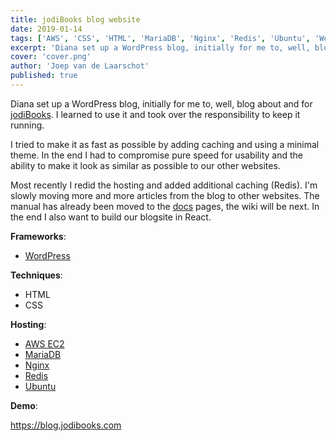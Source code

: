 ```yaml
---
title: jodiBooks blog website
date: 2019-01-14
tags: ['AWS', 'CSS', 'HTML', 'MariaDB', 'Nginx', 'Redis', 'Ubuntu', 'WordPress']
excerpt: 'Diana set up a WordPress blog, initially for me to, well, blog about and for jodiBooks. I learned to use it and took over the responsibility to keep it running.'
cover: 'cover.png'
author: 'Joep van de Laarschot'
published: true
---
```


Diana set up a WordPress blog, initially for me to, well, blog about and for [jodiBooks](https://blog.jodibooks.com). I learned to use it and took over the responsibility to keep it running.

I tried to make it as fast as possible by adding caching and using a minimal theme. In the end I had to compromise pure speed for usability and the ability to make it look as similar as possible to our other websites.

Most recently I redid the hosting and added additional caching (Redis). I'm slowly moving more and more articles from the blog to other websites. The manual has already been moved to the [docs](https://docs.jodibooks.com) pages, the wiki will be next. In the end I also want to build our blogsite in React.

**Frameworks**:

* [WordPress](https://wordpress.org/)

**Techniques**:

* HTML
* CSS

**Hosting**:

* [AWS EC2](https://aws.amazon.com/ec2/)
* [MariaDB](https://mariadb.org/)
* [Nginx](https://www.nginx.com/)
* [Redis](https://redis.io/)
* [Ubuntu](https://ubuntu.com/)

**Demo**:

<https://blog.jodibooks.com>
